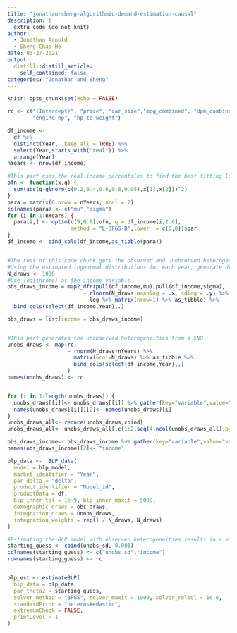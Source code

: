 ```yaml
---
title: "jonathan-sheng-algorithmic-demand-estimation-causal"
description: |
  extra code (do not knit)
author:
  - Jonathan Arnold 
  - Sheng Chao Ho
date: 03-27-2021
output:
  distill::distill_article:
    self_contained: false
categories: "Jonathan and Sheng"
---
```


```r
knitr::opts_chunk$set(echo = FALSE)
```



```r

rc <- c("(Intercept)", "price", "car_size","mpg_combined", "dpm_combined",
        "engine_hp", "hp_to_weight")

df_income <- 
  df %>% 
  distinct(Year, .keep_all = TRUE) %>% 
  select(Year,starts_with("real")) %>% 
  arrange(Year)
nYears <- nrow(df_income)

#This part uses the real income percentiles to find the best fitting lognormal distribution for each year. (BLP used the mean and standard deviation to get the lognormal distributions. But i believe the resulting log normal distributions aren't very different at all)
ofn <- function(x,q) {
  sum(abs(q-qlnorm(c(0.2,0.4,0.6,0.8,0.95),x[1],x[2]))^2) 
}
para = matrix(0,nrow = nYears, ncol = 2)
colnames(para) <- c("mu","sigma")
for (i in 1:nYears) {
  para[i,] <- optim(c(9,0.8),ofn, q = df_income[i,2:6],
                    method = "L-BFGS-B",lower  = c(0,0))$par
} 
df_income <- bind_cols(df_income,as_tibble(para))


#The rest of this code chunk gets the observed and unobserved heterogeneity draws into the format used by BLPestimatoR
#Using the estimated lognormal distributions for each year, generate draws for income
N_draws <- 1000
#Use log(income) as the income variable
obs_draws_income = map2_dfr(pull(df_income,mu),pull(df_income,sigma), 
                        ~ rlnorm(N_draws,meanlog = .x, sdlog = .y) %>% 
                          log %>% matrix(nrow=1) %>% as_tibble) %>%
  bind_cols(select(df_income,Year),.)

obs_draws = list(income = obs_draws_income)


#This part generates the unobserved heterogeneities from a SND 
unobs_draws <- map(rc,
                   ~ rnorm(N_draws*nYears) %>% 
                     matrix(ncol=N_draws) %>% as_tibble %>% 
                     bind_cols(select(df_income,Year),.)
                   )
names(unobs_draws) <- rc


for (i in 1:length(unobs_draws)) {
  unobs_draws[[i]]<- unobs_draws[[i]] %>% gather(key="variable",value="value",-Year) %>% select(Year, value) %>% arrange(Year)
  names(unobs_draws[[i]])[2]<- names(unobs_draws)[i]
}
unobs_draws_all<- reduce(unobs_draws,cbind)
unobs_draws_all<- unobs_draws_all[,c(1:2,seq(4,ncol(unobs_draws_all),by=2))]

obs_draws_income<- obs_draws_income %>% gather(key="variable",value="value",-Year) %>% select(Year, value) %>% arrange(Year)
names(obs_draws_income)[2]<- "income"
```

```r
blp_data <-  BLP_data(
  model = blp_model,
  market_identifier = "Year",
  par_delta = "delta",
  product_identifier = "Model_id",
  productData = df,
  blp_inner_tol = 1e-9, blp_inner_maxit = 5000,
  demographic_draws = obs_draws,
  integration_draws = unobs_draws,
  integration_weights = rep(1 / N_draws, N_draws)
)
```

```r
#Estimating the BLP model with observed heterogeneities results in a very unstable algorithm for most combinations of variables that i've tried.
starting_guess <- cbind(unobs_sd,-0.001)
colnames(starting_guess) <- c("unobs_sd","income")
rownames(starting_guess) <- rc


blp_est <- estimateBLP(
  blp_data = blp_data,
  par_theta2 = starting_guess,
  solver_method = "BFGS", solver_maxit = 1000, solver_reltol = 1e-6,
  standardError = "heteroskedastic",
  extremumCheck = FALSE,
  printLevel = 1
)
```



